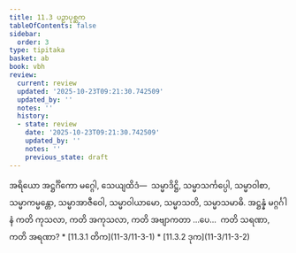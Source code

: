 ```yaml
---
title: 11.3 ပဉှာပုစ္ဆက
tableOfContents: false
sidebar:
  order: 3
type: tipitaka
basket: ab
book: vbh
review:
  current: review
  updated: '2025-10-23T09:21:30.742509'
  updated_by: ''
  notes: ''
  history:
  - state: review
    date: '2025-10-23T09:21:30.742509'
    updated_by: ''
    notes: ''
    previous_state: draft
---
```



<ReviewStatus review={frontmatter.review} showDetails={true} />

<HypothesisAnnotation frontmatter={frontmatter} />

<DynamicBreadcrumb />

<Division number="504" book="vbh" e="ch" v="30" p="250">

<Paragraph number="1667" book="vbh">
အရိယော အဋ္ဌင်္ဂိကော မဂ္ဂေါ, သေယျထိဒံ—  သမ္မာဒိဋ္ဌိ, သမ္မာသင်္ကပ္ပေါ, သမ္မာဝါစာ, သမ္မာကမ္မန္တော, သမ္မာအာဇီဝေါ, သမ္မာဝါယာမော, သမ္မာသတိ, သမ္မာသမာဓိ.


</Paragraph>

</Division>
<Division number="505" book="vbh" e="ch" v="30" p="250">

<Paragraph number="1668" book="vbh">
အဋ္ဌန္နံ မဂ္ဂင်္ဂါနံ ကတိ ကုသလာ, ကတိ အကုသလာ, ကတိ အဗျာကတာ …ပေ…  ကတိ သရဏာ, ကတိ အရဏာ?

</Paragraph>
</Division>

<TableOfContents book="vbh" section="11.3">
* [11.3.1 တိက](11-3/11-3-1)
* [11.3.2 ဒုက](11-3/11-3-2)
</TableOfContents>
